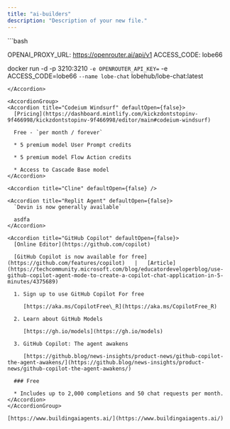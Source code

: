 ```yaml
---
title: "ai-builders"
description: "Description of your new file."
---
```


<Accordion title="lobehub" defaultOpen={false}>
  ```bash
   
  OPENAI_PROXY_URL: https://openrouter.ai/api/v1
  ACCESS_CODE: lobe66

  docker run -d -p 3210:3210 `
    -e OPENROUTER_API_KEY= `
    -e ACCESS_CODE=lobe66 `
    --name lobe-chat `
    lobehub/lobe-chat:latest
  ```
</Accordion>

<AccordionGroup>
  <Accordion title="Codeium Windsurf" defaultOpen={false}>
    [Pricing](https://dashboard.mintlify.com/kickzdontstopinv-9f466998/kickzdontstopinv-9f466998/editor/main#codeium-windsurf)

    Free - `per month / forever`

    * 5 premium model User Prompt credits

    * 5 premium model Flow Action credits

    * Access to Cascade Base model
  </Accordion>

  <Accordion title="Cline" defaultOpen={false} />

  <Accordion title="Replit Agent" defaultOpen={false}>
    `Devin is now generally available`

    asdfa
  </Accordion>

  <Accordion title="GitHub Copilot" defaultOpen={false}>
    [Online Editor](https://github.com/copilot)

    [GitHub Copilot is now available for free](https://github.com/features/copilot)   |   [Article](https://techcommunity.microsoft.com/blog/educatordeveloperblog/use-github-copilot-agent-mode-to-create-a-copilot-chat-application-in-5-minutes/4375689)

    1. Sign up to use GitHub Copilot For free 

       [https://aka.ms/CopilotFree\_R](https://aka.ms/CopilotFree_R)

    2. Learn about GitHub Models 

       [https://gh.io/models](https://gh.io/models)

    3. GitHub Copilot: The agent awakens 

       [https://github.blog/news-insights/product-news/github-copilot-the-agent-awakens/](https://github.blog/news-insights/product-news/github-copilot-the-agent-awakens/)

    ### Free

    * Includes up to 2,000 completions and 50 chat requests per month.
  </Accordion>
</AccordionGroup>

[https://www.buildingaiagents.ai/](https://www.buildingaiagents.ai/)